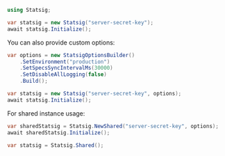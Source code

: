 ```csharp
using Statsig;

var statsig = new Statsig("server-secret-key");
await statsig.Initialize();
```

You can also provide custom options:

```csharp
var options = new StatsigOptionsBuilder()
    .SetEnvironment("production")
    .SetSpecsSyncIntervalMs(30000)
    .SetDisableAllLogging(false)
    .Build();

var statsig = new Statsig("server-secret-key", options);
await statsig.Initialize();
```

For shared instance usage:

```csharp
var sharedStatsig = Statsig.NewShared("server-secret-key", options);
await sharedStatsig.Initialize();

var statsig = Statsig.Shared();
```
